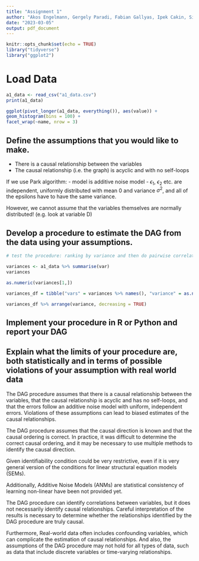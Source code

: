 ```yaml
---
title: "Assignment 1"
author: "Akos Engelmann, Gergely Paradi, Fabian Gallyas, Ipek Cakin, Simon Jasansky"
date: "2023-03-05"
output: pdf_document
---
```


```r
knitr::opts_chunk$set(echo = TRUE)
library("tidyverse")
library("ggplot2")

```


# Load Data
```r
a1_data <- read_csv("a1_data.csv")
print(a1_data)

ggplot(pivot_longer(a1_data, everything()), aes(value)) +
geom_histogram(bins = 100) +
facet_wrap(~name, nrow = 3)

```





## Define the assumptions that you would like to make.
- There is a causal relationship between the variables
- The causal relationship (i.e. the graph) is acyclic and with no self-loops 

If we use Park algorithm: 
- model is additive noise model
- $\epsilon_1$, $\epsilon_2$ etc. are independent, uniformly distributed with mean 0 and variance $\sigma^2$, and all of the epsilons have to have the same variance. 

However, we cannot assume that the variables themselves are normally distributed! (e.g. look at variable D)


## Develop a procedure to estimate the DAG from the data using your assumptions.

```r
# test the procedure: ranking by variance and then do pairwise correlation tests:

variances <- a1_data %>% summarise(var)
variances

as.numeric(variances[1,])

variances_df = tibble("vars" = variances %>% names(), "variance" = as.numeric(variances[1,]))

variances_df %>% arrange(variance, decreasing = TRUE)

```



## Implement your procedure in R or Python and report your DAG




## Explain what the limits of your procedure are, both statistically and in terms of possible violations of your assumption with real world data

The DAG procedure assumes that there is a causal relationship between the variables, that the causal relationship is acyclic and has no self-loops, and that the errors follow an additive noise model with uniform, independent errors. Violations of these assumptions can lead to biased estimates of the causal relationships. 
	
The DAG procedure assumes that the causal direction is known and that the causal ordering is correct. In practice, it was difficult to determine the correct causal ordering, and it may be necessary to use multiple methods to identify the causal direction.

Given identifiability condition could be very restrictive, even if it is very general version of the conditions for linear structural equation models (SEMs).
	
Additionally, Additive Noise Models (ANMs) are statistical consistency of learning non-linear have been not provided yet.

The DAG procedure can identify correlations between variables, but it does not necessarily identify causal relationships. Careful interpretation of the results is necessary to determine whether the relationships identified by the DAG procedure are truly causal.

Furthermore, Real-world data often includes confounding variables, which can complicate the estimation of causal relationships. And also, the assumptions of the DAG procedure may not hold for all types of data, such as data that include discrete variables or time-varying relationships.



